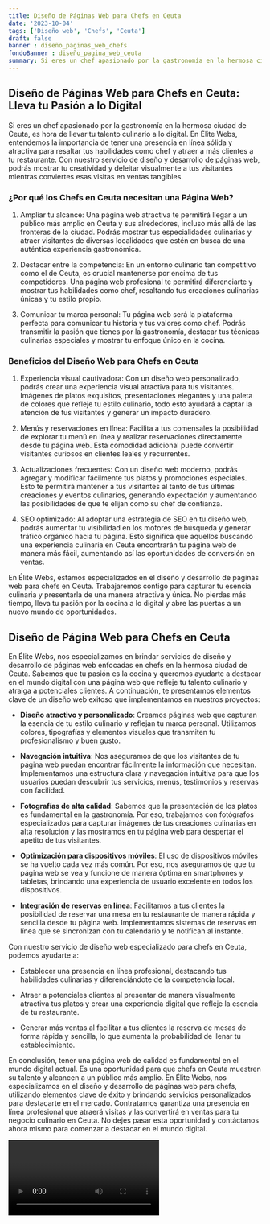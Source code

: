 ```yaml
---
title: Diseño de Páginas Web para Chefs en Ceuta
date: '2023-10-04'
tags: ['Diseño web', 'Chefs', 'Ceuta']
draft: false
banner : diseño_paginas_web_chefs
fondoBanner : diseño_pagina_web_ceuta
summary: Si eres un chef apasionado por la gastronomía en la hermosa ciudad de Ceuta, es hora de llevar tu talento culinario a lo digital. En Élite Webs, entendemos la importancia de tener una presencia en línea sólida y atractiva para resaltar tus habilidades como chef y atraer a más clientes a tu restaurante. Con nuestro servicio de diseño y desarrollo de páginas web, podrás mostrar tu creatividad y deleitar visualmente a tus visitantes mientras conviertes esas visitas en ventas tangibles.
---
```


## Diseño de Páginas Web para Chefs en Ceuta: Lleva tu Pasión a lo Digital

Si eres un chef apasionado por la gastronomía en la hermosa ciudad de Ceuta, es hora de llevar tu talento culinario a lo digital. En Élite Webs, entendemos la importancia de tener una presencia en línea sólida y atractiva para resaltar tus habilidades como chef y atraer a más clientes a tu restaurante. Con nuestro servicio de diseño y desarrollo de páginas web, podrás mostrar tu creatividad y deleitar visualmente a tus visitantes mientras conviertes esas visitas en ventas tangibles.

### ¿Por qué los Chefs en Ceuta necesitan una Página Web?

1. Ampliar tu alcance: Una página web atractiva te permitirá llegar a un público más amplio en Ceuta y sus alrededores, incluso más allá de las fronteras de la ciudad. Podrás mostrar tus especialidades culinarias y atraer visitantes de diversas localidades que estén en busca de una auténtica experiencia gastronómica.

2. Destacar entre la competencia: En un entorno culinario tan competitivo como el de Ceuta, es crucial mantenerse por encima de tus competidores. Una página web profesional te permitirá diferenciarte y mostrar tus habilidades como chef, resaltando tus creaciones culinarias únicas y tu estilo propio.

3. Comunicar tu marca personal: Tu página web será la plataforma perfecta para comunicar tu historia y tus valores como chef. Podrás transmitir la pasión que tienes por la gastronomía, destacar tus técnicas culinarias especiales y mostrar tu enfoque único en la cocina.

### Beneficios del Diseño Web para Chefs en Ceuta

1. Experiencia visual cautivadora: Con un diseño web personalizado, podrás crear una experiencia visual atractiva para tus visitantes. Imágenes de platos exquisitos, presentaciones elegantes y una paleta de colores que refleje tu estilo culinario, todo esto ayudará a captar la atención de tus visitantes y generar un impacto duradero.

2. Menús y reservaciones en línea: Facilita a tus comensales la posibilidad de explorar tu menú en línea y realizar reservaciones directamente desde tu página web. Esta comodidad adicional puede convertir visitantes curiosos en clientes leales y recurrentes.

3. Actualizaciones frecuentes: Con un diseño web moderno, podrás agregar y modificar fácilmente tus platos y promociones especiales. Esto te permitirá mantener a tus visitantes al tanto de tus últimas creaciones y eventos culinarios, generando expectación y aumentando las posibilidades de que te elijan como su chef de confianza.

4. SEO optimizado: Al adoptar una estrategia de SEO en tu diseño web, podrás aumentar tu visibilidad en los motores de búsqueda y generar tráfico orgánico hacia tu página. Esto significa que aquellos buscando una experiencia culinaria en Ceuta encontrarán tu página web de manera más fácil, aumentando así las oportunidades de conversión en ventas.

En Élite Webs, estamos especializados en el diseño y desarrollo de páginas web para chefs en Ceuta. Trabajaremos contigo para capturar tu esencia culinaria y presentarla de una manera atractiva y única. No pierdas más tiempo, lleva tu pasión por la cocina a lo digital y abre las puertas a un nuevo mundo de oportunidades.

<GifSeo />

<Cta />

## Diseño de Página Web para Chefs en Ceuta

En Élite Webs, nos especializamos en brindar servicios de diseño y desarrollo de páginas web enfocadas en chefs en la hermosa ciudad de Ceuta. Sabemos que tu pasión es la cocina y queremos ayudarte a destacar en el mundo digital con una página web que refleje tu talento culinario y atraiga a potenciales clientes. A continuación, te presentamos elementos clave de un diseño web exitoso que implementamos en nuestros proyectos:

- **Diseño atractivo y personalizado**: Creamos páginas web que capturan la esencia de tu estilo culinario y reflejan tu marca personal. Utilizamos colores, tipografías y elementos visuales que transmiten tu profesionalismo y buen gusto.

- **Navegación intuitiva**: Nos aseguramos de que los visitantes de tu página web puedan encontrar fácilmente la información que necesitan. Implementamos una estructura clara y navegación intuitiva para que los usuarios puedan descubrir tus servicios, menús, testimonios y reservas con facilidad.

- **Fotografías de alta calidad**: Sabemos que la presentación de los platos es fundamental en la gastronomía. Por eso, trabajamos con fotógrafos especializados para capturar imágenes de tus creaciones culinarias en alta resolución y las mostramos en tu página web para despertar el apetito de tus visitantes.

- **Optimización para dispositivos móviles**: El uso de dispositivos móviles se ha vuelto cada vez más común. Por eso, nos aseguramos de que tu página web se vea y funcione de manera óptima en smartphones y tabletas, brindando una experiencia de usuario excelente en todos los dispositivos.

- **Integración de reservas en línea**: Facilitamos a tus clientes la posibilidad de reservar una mesa en tu restaurante de manera rápida y sencilla desde tu página web. Implementamos sistemas de reservas en línea que se sincronizan con tu calendario y te notifican al instante.

Con nuestro servicio de diseño web especializado para chefs en Ceuta, podemos ayudarte a:

- Establecer una presencia en línea profesional, destacando tus habilidades culinarias y diferenciándote de la competencia local.

- Atraer a potenciales clientes al presentar de manera visualmente atractiva tus platos y crear una experiencia digital que refleje la esencia de tu restaurante.

- Generar más ventas al facilitar a tus clientes la reserva de mesas de forma rápida y sencilla, lo que aumenta la probabilidad de llenar tu establecimiento.

En conclusión, tener una página web de calidad es fundamental en el mundo digital actual. Es una oportunidad para que chefs en Ceuta muestren su talento y alcancen a un público más amplio. En Élite Webs, nos especializamos en el diseño y desarrollo de páginas web para chefs, utilizando elementos clave de éxito y brindando servicios personalizados para destacarte en el mercado. Contratarnos garantiza una presencia en línea profesional que atraerá visitas y las convertirá en ventas para tu negocio culinario en Ceuta. No dejes pasar esta oportunidad y contáctanos ahora mismo para comenzar a destacar en el mundo digital.

<Video />

<CtaBot job='Chefs' city='Ceuta'/>

<Gmaps query='Ceuta+españa+maps' />
